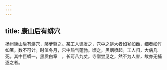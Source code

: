 ```yaml
---
---
---
```

title: 康山后有蟒穴
---



扬州康山后有蟒穴，藤萝翳之。某工人误发之，穴中之蟒大者如瓮如盎，细者如竹如箸，数不可计。时值冬月，穴中热气蓬勃。顷之，黑烟喷起。工人归，大病几死。其中巨蟒一，黑质白章　，长可八九丈，寺僧尝见之，然不为人害，故亦无捕逐之者。